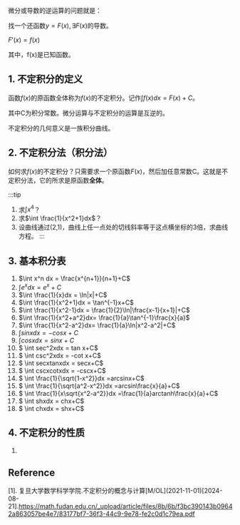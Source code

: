 


<WordCount>



微分或导数的逆运算的问题就是：

找一个还函数$y=F(x),\exists F(x)$的导数。

$F'(x) = f(x)$

其中，f(x)是已知函数。

## 1. 不定积分的定义

函数$f(x)$的原函数全体称为$f(x)$的不定积分。记作$\int f(x)dx = F(x)+C$。

其中C为积分常数。微分运算与不定积分的运算是互逆的。

不定积分的几何意义是一族积分曲线。

## 2. 不定积分法（积分法）

如何求$f(x)$的不定积分？只需要求一个原函数$F(x)$，然后加任意常数C。这就是不定积分法，它的所求是原函数**全体**。

:::tip
1. 求$\int x^4$？
2. 求$\int \frac{1}{x^2+1}dx$？
3. 设曲线通过(2,1)，曲线上任一点处的切线斜率等于这点横坐标的3倍，求曲线方程。
:::

## 3. 基本积分表

1. $\int x^n dx = \frac{x^{n+1}}{n+1}+C$
2. $\int e^x dx = e^x+C$
3. $\int \frac{1}{x}dx = \ln|x|+C$
4. $\int \frac{1}{x^2+1}dx = \tan^{-1}x+C$
5. $\int \frac{1}{x^2-1}dx = \frac{1}{2}\ln|\frac{x-1}{x+1}|+C$
6. $\int \frac{1}{x^2+a^2}dx= \frac{1}{a}\tan^{-1}\frac{x}{a}$
7. $\int \frac{1}{x^2-a^2}dx= \frac{1}{a}\ln|x^2-a^2|+C$
8. $\int sinxdx = -cosx+C$
9. $\int cosxdx = sinx+C$
10. $ \int sec^2xdx = tan x+C$
11. $ \int csc^2xdx = -cot x+C$
12. $ \int secxtanxdx = secx+C$
13. $ \int cscxcotxdx = -cscx+C$
14. $ \int \frac{1}{\sqrt{1-x^2}}dx =arcsinx+C$
15. $ \int \frac{1}{\sqrt{a^2-x^2}}dx =arcsin\frac{x}{a}+C$
16. $ \int \frac{1}{x\sqrt{x^2-a^2}}dx =\frac{1}{a}arctanh\frac{x}{a}+C$
17. $ \int shxdx = chx+C$
18. $ \int chxdx = shx+C$

## 4. 不定积分的性质

1. 


## Reference

[1]. 复旦大学数学科学学院.不定积分的概念与计算\[M/OL\](2021-11-01)[2024-08-21].https://math.fudan.edu.cn/_upload/article/files/8b/6b/f3bc390143b09642a863057be4e7/83177bf7-36f3-44c9-9e78-fe2c0d1c79ea.pdf

</WordCount>